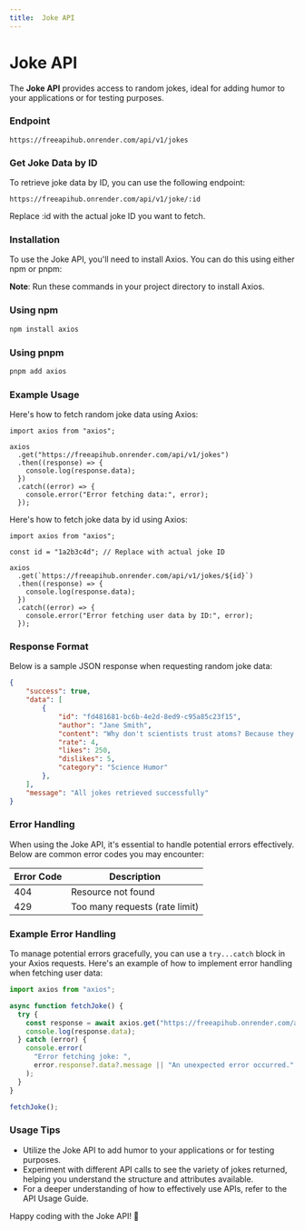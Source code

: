 ```yaml
---
title:  Joke API
---
```


# Joke API

The **Joke API** provides access to random jokes, ideal for adding humor to your applications or for testing purposes.

### Endpoint

```shell
https://freeapihub.onrender.com/api/v1/jokes
```

### Get Joke Data by ID

To retrieve joke data by ID, you can use the following endpoint:

```shell
https://freeapihub.onrender.com/api/v1/joke/:id
```

Replace :id with the actual joke ID you want to fetch.

### Installation

To use the Joke API, you'll need to install Axios. You can do this using either npm or pnpm:

**Note**: Run these commands in your project directory to install Axios.

### Using npm

```bash
npm install axios
```
### Using pnpm

```bash
pnpm add axios
```

### Example Usage

Here's how to fetch random joke data using Axios:

```tsx
import axios from "axios";

axios
  .get("https://freeapihub.onrender.com/api/v1/jokes")
  .then((response) => {
    console.log(response.data);
  })
  .catch((error) => {
    console.error("Error fetching data:", error);
  });
```

Here's how to fetch joke data by id using Axios:

```tsx
import axios from "axios";

const id = "1a2b3c4d"; // Replace with actual joke ID

axios
  .get(`https://freeapihub.onrender.com/api/v1/jokes/${id}`)
  .then((response) => {
    console.log(response.data);
  })
  .catch((error) => {
    console.error("Error fetching user data by ID:", error);
  });
```

### Response Format

Below is a sample JSON response when requesting random joke data:

```json
{
    "success": true,
    "data": [
        {
            "id": "fd481681-bc6b-4e2d-8ed9-c95a85c23f15",
            "author": "Jane Smith",
            "content": "Why don't scientists trust atoms? Because they make up everything!",
            "rate": 4,
            "likes": 250,
            "dislikes": 5,
            "category": "Science Humor"
        },
    ],
    "message": "All jokes retrieved successfully"
}
```

### Error Handling

When using the Joke API, it's essential to handle potential errors effectively. Below are common error codes you may encounter:

| Error Code | Description                    |
| ---------- | ------------------------------ |
| 404        | Resource not found             |
| 429        | Too many requests (rate limit) |

### Example Error Handling

To manage potential errors gracefully, you can use a `try...catch` block in your Axios requests. Here's an example of how to implement error handling when fetching user data:

```javascript
import axios from "axios";

async function fetchJoke() {
  try {
    const response = await axios.get("https://freeapihub.onrender.com/api/v1/jokes");
    console.log(response.data);
  } catch (error) {
    console.error(
      "Error fetching joke: ",
      error.response?.data?.message || "An unexpected error occurred."
    );
  }
}

fetchJoke();
```

### Usage Tips

- Utilize the Joke API to add humor to your applications or for testing purposes.
- Experiment with different API calls to see the variety of jokes returned, helping you understand the structure and attributes available.
- For a deeper understanding of how to effectively use APIs, refer to the API Usage Guide.

Happy coding with the Joke API! 🎉
